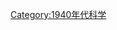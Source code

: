 {{依分類劃分的年份
|m=1
|c=9
|d=4
|y=4
|cat=科學
|sortkey=科學
|in=
|parent=20世纪各年科学
}}
{{Commonscat|1944 in science}}

[[Category:1940年代科学|Category:1940年代科学]]